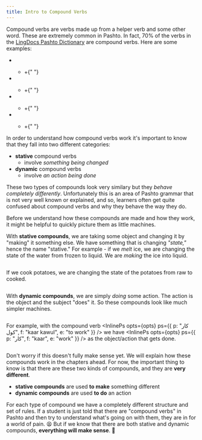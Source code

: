```yaml
---
title: Intro to Compound Verbs
---
```



Compound verbs are verbs made up from a helper verb and some other word. These are extremely common in Pashto. In fact, 70% of the verbs in the [LingDocs Pashto Dictionary](https://dictionary.lingdocs.com) are compound verbs. Here are some examples:

<ul>
  <li>
    <InlinePs
      opts={opts}
      ps={{ p: "کار کول", f: "kaar kawul", e: "to work" }}
    />
  </li>
  <ul>
    <li>
      <InlinePs opts={opts} ps={{ p: "کار", f: "kaar", e: "work" }} /> +{" "}
      <InlinePs opts={opts} ps={{ p: "کول", f: "kawul", e: "to do" }} />
    </li>
  </ul>
  <li>
    <InlinePs
      opts={opts}
      ps={{ p: "منډې وهل", f: "munDe wahul", e: "to run" }}
    />
  </li>
  <ul>
    <li>
      <InlinePs opts={opts} ps={{ p: "منډې", f: "munDe", e: "runs" }} /> +{" "}
      <InlinePs opts={opts} ps={{ p: "وهل", f: "wahul", e: "to hit" }} />
    </li>
  </ul>
  <li>
    <InlinePs opts={opts} ps={{ p: "بندول", f: "bandawul", e: "to close" }} />
  </li>
  <ul>
    <li>
      <InlinePs opts={opts} ps={{ p: "بند", f: "band", e: "closed" }} /> +{" "}
      <InlinePs opts={opts} ps={{ p: "کول", f: "kawul", e: "to make" }} />
    </li>
  </ul>
  <li>
    <InlinePs
      opts={opts}
      ps={{ p: "ستړی کېدل", f: "stuRay kedúl", e: "to get tired" }}
    />
  </li>
  <ul>
    <li>
      <InlinePs opts={opts} ps={{ p: "ستړی", f: "stúRay", e: "tired" }} /> +{" "}
      <InlinePs opts={opts} ps={{ p: "کېدل", f: "kedúl", e: "to become" }} />
    </li>
  </ul>
</ul>

In order to understand how compound verbs work it's important to know that they fall into two different categories:

- **stative** compound verbs
  - involve _something being changed_
- **dynamic** compound verbs
  - involve _an action being done_

These two types of compounds look very similary but they _behave completely differently_. Unfortunately this is an area of Pashto grammar that is not very well known or explained, and so, learners often get quite confused about compound verbs and why they behave the way they do.

Before we understand how these compounds are made and how they work, it might be helpful to quickly picture them as little machines.

With **stative compounds**, we are taking some object and changing it by "making" it something else. We have something that is changing _"state,"_ hence the name "stative." For example - if we _melt_ ice, we are changing the state of the water from frozen to liquid. We are _making_ the ice into liquid.

<div className="text-center mb-2">
  <img src={stativeCompoundTransitive} alt="" className="img-fluid" />
</div>

If we cook potatoes, we are changing the state of the potatoes from raw to cooked.

<div className="text-center mb-2">
  <img src={cookingPotatoes} alt="" className="img-fluid" />
</div>

With **dynamic compounds**, we are simply _doing_ some action. The action is the object and the subject "does" it. So these compounds look like much simpler machines.

<div className="text-center mb-2">
  <img src={dynamicCopmoundTransitive} alt="" className="img-fluid" />
</div>

For example, with the compound verb <InlinePs opts={opts} ps={{ p: "کار کول", f: "kaar kawul", e: "to work" }} /> we have <InlinePs opts={opts} ps={{ p: "کار", f: "kaar", e: "work" }} /> as the object/action that gets done.

<div className="text-center mb-2">
  <img src={doingWork} alt="" className="img-fluid" />
</div>

Don't worry if this doesn't fully make sense yet. We will explain how these compounds work in the chapters ahead. For now, the important thing to know is that there are these two kinds of compounds, and they are **very different**.

- **stative compounds** are used **to make** something different
- **dynamic compounds** are used **to do** an action

For each type of compound we have a completely different structure and set of rules. If a student is just told that there are "compound verbs" in Pashto and then try to understand what's going on with them, they are in for a world of pain. 😫 But if we know that there are both stative and dynamic compounds, **everything will make sense**. 🙂
